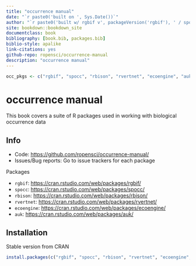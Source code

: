 ```yaml
---
title: "occurrence manual"
date: "`r paste0('built on ', Sys.Date())`"
author: "`r paste0('built w/ rgbif v', packageVersion('rgbif'), ' / spocc v', packageVersion('spocc'), ' / rbison v', packageVersion('rbison'))`"
site: bookdown::bookdown_site
documentclass: book
bibliography: [book.bib, packages.bib]
biblio-style: apalike
link-citations: yes
github-repo: ropensci/occurrence-manual
description: "occurrence manual"
---
```


```r
occ_pkgs <- c("rgbif", "spocc", "rbison", "rvertnet", "ecoengine", "auk")
```

# occurrence manual

This book covers a suite of R packages used in working with biological 
occurrence data

## Info

* Code: <https://github.com/ropensci/occurrence-manual/>
* Issues/Bug reports: Go to issue trackers for each package

Packages

* `rgbif`: <https://cran.rstudio.com/web/packages/rgbif/>
* `spocc`: <https://cran.rstudio.com/web/packages/spocc/>
* `rbison`: <https://cran.rstudio.com/web/packages/rbison/>
* `rvertnet`: <https://cran.rstudio.com/web/packages/rvertnet/>
* `ecoengine`: <https://cran.rstudio.com/web/packages/ecoengine/>
* `auk`: <https://cran.rstudio.com/web/packages/auk/>


## Installation

Stable version from CRAN

```r
install.packages(c("rgbif", "spocc", "rbison", "rvertnet", "ecoengine", "auk"))
```
